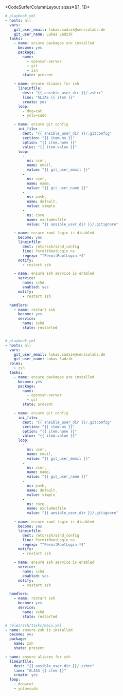 <CodeSurferColumnLayout sizes={[1, 1]}>

<Step title="Create zsh role">

```yaml 1,7:10,13:14,15:24 
# playbook.yml
- hosts: all
  vars:
    git_user_email: lukas.sadzik@sensiolabs.de
    git_user_name: Lukas Sadzik
  tasks:
    - name: ensure packages are installed
      become: yes
      package:
        name:
          - openssh-server
          - git
          - zsh
        state: present

    - name: ensure aliases for zsh
      lineinfile:
        dest: "{{ ansible_user_dir }}/.zshrc"
        line: "ALIAS {{ item }}"
        create: yes
      loop:
        - dog=cat
        - yolo=sudo

    - name: ensure git config
      ini_file:
        dest: "{{ ansible_user_dir }}/.gitconfig"
        section: "{{ item.ns }}"
        option: "{{ item.name }}"
        value: "{{ item.value }}"
      loop:
        - 
          ns: user, 
          name: email, 
          value: "{{ git_user_email }}" 
        -
          ns: user, 
          name: name, 
          value: "{{ git_user_name }}" 
        -
          ns: push, 
          name: default,
          value: simple 
        - 
          ns: core
          name: excludesfile
          value: "{{ ansible_user_dir }}/.gitignore"

    - name: ensure root login is disabled
      become: yes
      lineinfile:
        dest: /etc/ssh/sshd_config
        line: PermitRootLogin no
        regexp: "^PermitRootLogin.*$"
      notify:
        - restart ssh

    - name: ensure ssh service is enabled
      service:
        name: sshd
        enabled: yes
      notify:
        - restart ssh

  handlers:
    - name: restart ssh
      become: yes
      service:
        name: sshd
        state: restarted
```

```yaml
```
</Step>

<Step subtitle="from playbook to roles tasks file">

```yaml 6:7
# playbook.yml
- hosts: all
  vars:
    git_user_email: lukas.sadzik@sensiolabs.de
    git_user_name: Lukas Sadzik
  roles:
    - zsh
  tasks:
    - name: ensure packages are installed
      become: yes
      package:
        name:
          - openssh-server
          - git
        state: present

    - name: ensure git config
      ini_file:
        dest: "{{ ansible_user_dir }}/.gitconfig"
        section: "{{ item.ns }}"
        option: "{{ item.name }}"
        value: "{{ item.value }}"
      loop:
        - 
          ns: user, 
          name: email, 
          value: "{{ git_user_email }}" 
        -
          ns: user, 
          name: name, 
          value: "{{ git_user_name }}" 
        -
          ns: push, 
          name: default,
          value: simple 
        - 
          ns: core
          name: excludesfile
          value: "{{ ansible_user_dir }}/.gitignore"

    - name: ensure root login is disabled
      become: yes
      lineinfile:
        dest: /etc/ssh/sshd_config
        line: PermitRootLogin no
        regexp: "^PermitRootLogin.*$"
      notify:
        - restart ssh

    - name: ensure ssh service is enabled
      service:
        name: sshd
        enabled: yes
      notify:
        - restart ssh

  handlers:
    - name: restart ssh
      become: yes
      service:
        name: sshd
        state: restarted
```

```yaml 1
# roles/zsh/tasks/main.yml
- name: ensure zsh is installed
  become: yes
  package:
    name: zsh
    state: present

- name: ensure aliases for zsh
  lineinfile:
    dest: "{{ ansible_user_dir }}/.zshrc"
    line: "ALIAS {{ item }}"
    create: yes
  loop:
    - dog=cat
    - yolo=sudo
```


</Step>

</CodeSurferColumnLayout>
